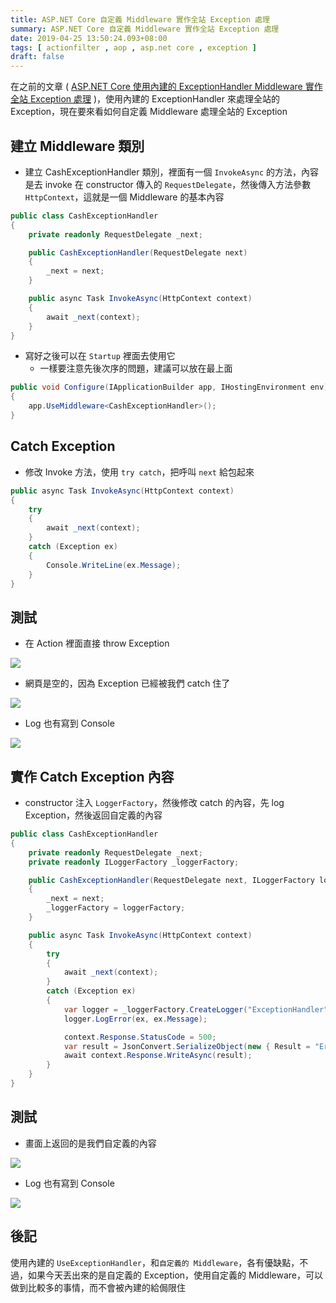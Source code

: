 ```yaml
---
title: ASP.NET Core 自定義 Middleware 實作全站 Exception 處理
summary: ASP.NET Core 自定義 Middleware 實作全站 Exception 處理
date: 2019-04-25 13:50:24.093+08:00
tags: [ actionfilter , aop , asp.net core , exception ]
draft: false
---
```


在之前的文章 ( [ASP.NET Core 使用內建的 ExceptionHandler Middleware 實作全站 Exception 處理](https://blog.cashwu.com/blog/asp-net-core-exceptionhandler-middleware-handler-exception) )，使用內建的 ExceptionHandler 來處理全站的 Exception，現在要來看如何自定義 Middleware 處理全站的 Exception

## 建立 Middleware 類別

- 建立 CashExceptionHandler 類別，裡面有一個 `InvokeAsync` 的方法，內容是去 invoke 在 constructor 傳入的 `RequestDelegate`，然後傳入方法參數 `HttpContext`，這就是一個 Middleware 的基本內容

```csharp
public class CashExceptionHandler
{
    private readonly RequestDelegate _next;

    public CashExceptionHandler(RequestDelegate next)
    {
        _next = next;
    }

    public async Task InvokeAsync(HttpContext context)
    {
        await _next(context);
    }
}
```

- 寫好之後可以在 `Startup` 裡面去使用它
	- 一樣要注意先後次序的問題，建議可以放在最上面

```csharp
public void Configure(IApplicationBuilder app, IHostingEnvironment env)
{
    app.UseMiddleware<CashExceptionHandler>();
}
```

## Catch Exception

- 修改 Invoke 方法，使用 `try catch`，把呼叫 `next` 給包起來

```csharp
public async Task InvokeAsync(HttpContext context)
{
    try
    {
        await _next(context);
    }
    catch (Exception ex)
    {
        Console.WriteLine(ex.Message);
    }
}
```

## 測試

- 在 Action 裡面直接 throw Exception

![](/static/images/404.webp)

- 網頁是空的，因為 Exception 已經被我們 catch 住了

![](/static/images/404.webp)

- Log 也有寫到 Console

![](/static/images/404.webp)

## 實作 Catch Exception 內容

- constructor 注入 `LoggerFactory`，然後修改 catch 的內容，先 log Exception，然後返回自定義的內容

```csharp
public class CashExceptionHandler
{
    private readonly RequestDelegate _next;
    private readonly ILoggerFactory _loggerFactory;

    public CashExceptionHandler(RequestDelegate next, ILoggerFactory loggerFactory)
    {
        _next = next;
        _loggerFactory = loggerFactory;
    }

    public async Task InvokeAsync(HttpContext context)
    {
        try
        {
            await _next(context);
        }
        catch (Exception ex)
        {
            var logger = _loggerFactory.CreateLogger("ExceptionHandler");
            logger.LogError(ex, ex.Message);

            context.Response.StatusCode = 500;
            var result = JsonConvert.SerializeObject(new { Result = "Error" });
            await context.Response.WriteAsync(result);
        }
    }
}
```

## 測試

- 畫面上返回的是我們自定義的內容

![](/static/images/404.webp)

- Log 也有寫到 Console

![](/static/images/404.webp)

## 後記

使用內建的 `UseExceptionHandler`，和`自定義的 Middleware`，各有優缺點，不過，如果今天丟出來的是自定義的 Exception，使用自定義的 Middleware，可以做到比較多的事情，而不會被內建的給侷限住